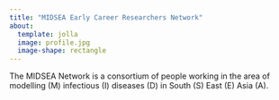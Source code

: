```yaml
---
title: "MIDSEA Early Career Researchers Network"
about:
  template: jolla
  image: profile.jpg
  image-shape: rectangle
---
```


The MIDSEA Network is a consortium of people working in the area of modelling (M) infectious (I) diseases (D) in South (S) East (E) Asia (A).